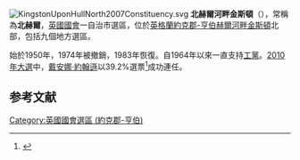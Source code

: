 [[File:KingstonUponHullNorth2007Constituency.svg|right]]
'''北赫爾河畔金斯頓'''（{{lang-en|Kingston upon Hull North}}），常稱為'''北赫爾'''，[[英國|英國]][[英國國會|國會]]一自治市選區，位於[[英格蘭|英格蘭]][[約克郡-亨伯|約克郡-亨伯]][[赫爾河畔金斯頓|赫爾河畔金斯頓]]北部，包括九個地方選區。

始於1950年，1974年被撤銷，1983年恢復。自1964年以來一直支持[[工黨_(英國)|工黨]]。[[2010年英國大選|2010年大選]]中，[[戴安娜·約翰遜|戴安娜·約翰遜]]以39.2%選票<ref name="">{{cite news
|publisher=[[英國廣播公司|英國廣播公司]]
|date=2010年5月7日
|title=Election 2010/Constituency/Hull North
|url=http://news.bbc.co.uk/1/shared/election2010/results/constituency/c45.stm
|accessdate=2010年10月16日
|archive-date=2017年8月23日
|archive-url=https://web.archive.org/web/20170823074700/http://news.bbc.co.uk/1/shared/election2010/results/constituency/c45.stm
|dead-url=no
}}</ref>成功連任。

==参考文献==
<div class="references-small">
<references></references>
</div>
{{DEFAULTSORT:Kingston upon Hull North (UK Parliament constituency)}}
[[Category:英國國會選區_(約克郡-亨伯)|Category:英國國會選區 (約克郡-亨伯)]]
{{政治小作品}}